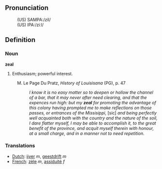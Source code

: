 ==Pronunciation==
:(US) SAMPA:/zil/
:(US) IPA:/ziːl/

==Definition==

=== Noun ===

'''zeal'''

# Enthusiasm; powerful interest.
: M. Le Page Du Pratz, <i>History of Louisisana</i> (PG), p. 47
:: <i>I know it is no easy matter so to deepen or hollow the channel of a bar, that it may never after need clearing, and that the expences run high: but my <b>zeal</b> for promoting the advantage of this colony having prompted me to make reflections on those passes, or entrances of the Missisippi,</i> [sic] <i>and being perfectly well acquainted both with the country and the nature of the soil, I dare flatter myself, I may be able to accomplish it, to the great benefit of the province, and acquit myself therein with honour, at a small charge, and in a manner not to need repetition.</i>

=== Translations ===
*[[Dutch]]: [[ijver]] ''m'', [[geestdrift]] ''m''
*[[French]]: [[zèle]] ''m'', [[assiduité]] ''f''